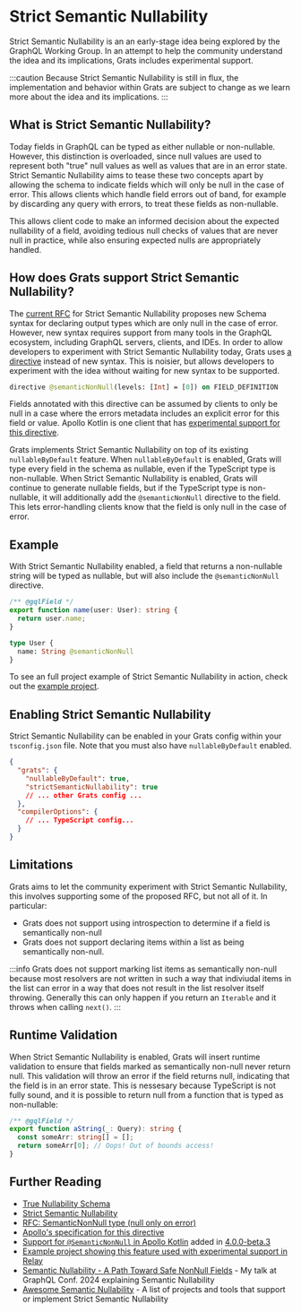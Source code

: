 # Strict Semantic Nullability

Strict Semantic Nullability is an an early-stage idea being explored by the GraphQL Working Group. In an attempt to help the community understand the idea and its implications, Grats includes experimental support.

:::caution
Because Strict Semantic Nullability is still in flux, the implementation and behavior within Grats are subject to change as we learn more about the idea and its implications.
:::

## What is Strict Semantic Nullability?

Today fields in GraphQL can be typed as either nullable or non-nullable. However, this distinction is overloaded, since null values are used to represent both "true" null values as well as values that are in an error state. Strict Semantic Nullability aims to tease these two concepts apart by allowing the schema to indicate fields which will only be null in the case of error. This allows clients which handle field errors out of band, for example by discarding any query with errors, to treat these fields as non-nullable.

This allows client code to make an informed decision about the expected nullability of a field, avoiding tedious null checks of values that are never null in practice, while also ensuring expected nulls are appropriately handled.

## How does Grats support Strict Semantic Nullability?

The [current RFC](https://github.com/graphql/graphql-spec/pull/1065) for Strict Semantic Nullability proposes new Schema syntax for declaring output types which are only null in the case of error. However, new syntax requires support from many tools in the GraphQL ecosystem, including GraphQL servers, clients, and IDEs. In order to allow developers to experiment with Strict Semantic Nullability today, Grats uses [a directive](https://specs.apollo.dev/nullability/v0.2/) instead of new syntax. This is noisier, but allows developers to experiment with the idea without waiting for new syntax to be supported.

```graphql
directive @semanticNonNull(levels: [Int] = [0]) on FIELD_DEFINITION
```

Fields annotated with this directive can be assumed by clients to only be null in a case where the errors metadata includes an explicit error for this field or value. Apollo Kotlin is one client that has [experimental support for this directive](https://www.apollographql.com/docs/kotlin/v4/advanced/nullability/#handle-semantic-non-null-with-semanticnonnull).

Grats implements Strict Semantic Nullability on top of its existing `nullableByDefault` feature. When `nullableByDefault` is enabled, Grats will type every field in the schema as nullable, even if the TypeScript type is non-nullable. When Strict Semantic Nullability is enabled, Grats will continue to generate nullable fields, but if the TypeScript type is non-nullable, it will additionally add the `@semanticNonNull` directive to the field. This lets error-handling clients know that the field is only null in the case of error.

## Example

With Strict Semantic Nullability enabled, a field that returns a non-nullable string will be typed as nullable, but will also include the `@semanticNonNull` directive.

```typescript
/** @gqlField */
export function name(user: User): string {
  return user.name;
}
```

```graphql
type User {
  name: String @semanticNonNull
}
```

To see an full project example of Strict Semantic Nullability in action, check out the [example project](../05-examples/09-strict-semantic-nullability.md).

## Enabling Strict Semantic Nullability

Strict Semantic Nullability can be enabled in your Grats config within your `tsconfig.json` file. Note that you must also have `nullableByDefault` enabled.

```json title="tsconfig.json"
{
  "grats": {
    "nullableByDefault": true,
    "strictSemanticNullability": true
    // ... other Grats config ...
  },
  "compilerOptions": {
    // ... TypeScript config...
  }
}
```

## Limitations

Grats aims to let the community experiment with Strict Semantic Nullability, this involves supporting some of the proposed RFC, but not all of it. In particular:

- Grats does not support using introspection to determine if a field is semantically non-null
- Grats does not support declaring items within a list as being semantically non-null.

:::info
Grats does not support marking list items as semantically non-null because most resolvers are not written in such a way that indiviudal items in the list can error in a way that does not result in the list resolver itself throwing. Generally this can only happen if you return an `Iterable` and it throws when calling `next()`.
:::

## Runtime Validation

When Strict Semantic Nullability is enabled, Grats will insert runtime validation to ensure that fields marked as semantically non-null never return null. This validation will throw an error if the field returns null, indicating that the field is in an error state. This is nessesary because TypeScript is not fully sound, and it is possible to return null from a function that is typed as non-nullable:

```typescript
/** @gqlField */
export function aString(_: Query): string {
  const someArr: string[] = [];
  return someArr[0]; // Oops! Out of bounds access!
}
```

## Further Reading

- [True Nullability Schema](https://github.com/graphql/graphql-wg/discussions/1394)
- [Strict Semantic Nullability](https://github.com/graphql/graphql-wg/discussions/1410)
- [RFC: SemanticNonNull type (null only on error)](https://github.com/graphql/graphql-spec/pull/1065)
- [Apollo's specification for this directive](https://specs.apollo.dev/nullability/v0.2/)
- [Support for `@SemanticNonNull` in Apollo Kotlin](https://www.apollographql.com/docs/kotlin/v4/advanced/nullability/#handle-semantic-non-null-with-semanticnonnull) added in [4.0.0-beta.3](https://github.com/apollographql/apollo-kotlin/releases/tag/v4.0.0-beta.3)
- [Example project showing this feature used with experimental support in Relay](https://github.com/captbaritone/grats-relay-example/pull/1)
- [Semantic Nullability - A Path Toward Safe NonNull Fields](https://www.youtube.com/watch?v=kVYlplb1gKk) - My talk at GraphQL Conf. 2024 explaining Semantic Nullability
- [Awesome Semantic Nullability](https://github.com/captbaritone/awesome-semantic-nullability/) - A list of projects and tools that support or implement Strict Semantic Nullability
